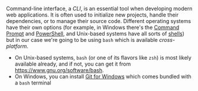 Command-line interface, a _CLI_, is an essential tool when developing modern web applications.
It is often used to initialize new projects, handle their dependencies, or to manage their
source code. Different operating systems have their own options (for example, in Windows there's
the [Command Prompt](https://en.wikipedia.org/wiki/Cmd.exe) and [PowerShell](https://en.wikipedia.org/wiki/PowerShell),
and Unix-based systems have all sorts of [shells](https://en.wikipedia.org/wiki/Unix_shell))
but in our case we're going to be using `bash` which is available _cross-platform_.

- On Unix-based systems, `bash` (or one of its flavors like `zsh`) is most likely available
already, and if not, you can get it from https://www.gnu.org/software/bash.
- On Windows, you can install [Git for Windows](https://gitforwindows.org) which comes bundled
with a `bash` terminal
